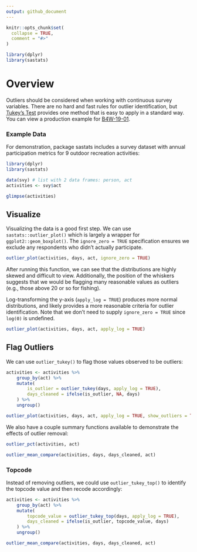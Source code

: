 ---
output: github_document
---
<!-- .md is generated from .Rmd. Please edit that file -->

```{r, include = FALSE}
knitr::opts_chunk$set(
  collapse = TRUE,
  comment = "#>"
)
```

```{r, message = FALSE, include=FALSE}
library(dplyr)
library(sastats)
```

# Overview

Outliers should be considered when working with continuous survey variables. There are no hard and fast rules for outlier identification, but [Tukey's Test]( https://en.wikipedia.org/wiki/Outlier#Tukey%27s_fences) provides one method that is easy to apply in a standard way. You can view a production example for [B4W-19-01](https://github.com/southwick-associates/B4W-19-01/blob/master/code/svy/7-recode-outliers.R).

### Example Data

For demonstration, package sastats includes a survey dataset with annual participation metrics for 9 outdoor recreation activities:

```{r}
library(dplyr)
library(sastats)

data(svy) # list with 2 data frames: person, act
activities <- svy$act

glimpse(activities)
```

## Visualize

Visualizing the data is a good first step. We can use `sastats::outlier_plot()` which is largely a wrapper for `ggplot2::geom_boxplot()`. The `ignore_zero = TRUE` specification ensures we exclude any respondents who didn't actually participate.

```{r}
outlier_plot(activities, days, act, ignore_zero = TRUE)
```

After running this function, we can see that the distributions are highly skewed and difficult to view. Additionally, the position of the whiskers suggests that we would be flagging many reasonable values as outliers (e.g., those above 20 or so for fishing).

Log-transforming the y-axis (`apply_log = TRUE`) produces more normal distributions, and likely provides a more reasonable criteria for outlier identification. Note that we don't need to supply `ignore_zero = TRUE` since `log(0)` is undefined.

```{r}
outlier_plot(activities, days, act, apply_log = TRUE)
```

## Flag Outliers

We can use `outlier_tukey()` to flag those values observed to be outliers:

```{r}
activities <- activities %>%
    group_by(act) %>% 
    mutate(
        is_outlier = outlier_tukey(days, apply_log = TRUE), 
        days_cleaned = ifelse(is_outlier, NA, days) 
    ) %>% 
    ungroup()

outlier_plot(activities, days, act, apply_log = TRUE, show_outliers = TRUE)
```

We also have a couple summary functions available to demonstrate the effects of outlier removal:

```{r}
outlier_pct(activities, act)

outlier_mean_compare(activities, days, days_cleaned, act) 
```

### Topcode

Instead of removing outliers, we could use `outlier_tukey_top()` to identify the topcode value and then recode accordingly:

```{r}
activities <- activities %>%
    group_by(act) %>%
    mutate(
        topcode_value = outlier_tukey_top(days, apply_log = TRUE),
        days_cleaned = ifelse(is_outlier, topcode_value, days)
    ) %>%
    ungroup()

outlier_mean_compare(activities, days, days_cleaned, act)
```

